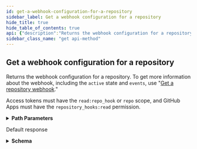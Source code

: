```yaml
---
id: get-a-webhook-configuration-for-a-repository
sidebar_label: Get a webhook configuration for a repository
hide_title: true
hide_table_of_contents: true
api: {"description":"Returns the webhook configuration for a repository. To get more information about the webhook, including the `active` state and `events`, use \"[Get a repository webhook](/rest/reference/orgs#get-a-repository-webhook).\"\n\nAccess tokens must have the `read:repo_hook` or `repo` scope, and GitHub Apps must have the `repository_hooks:read` permission.","externalDocs":{"description":"API method documentation","url":"https://docs.github.com/rest/reference/repos#get-a-webhook-configuration-for-a-repository"},"operationId":"repos/get-webhook-config-for-repo","parameters":[{"in":"path","name":"owner","required":true,"schema":{"type":"string"}},{"in":"path","name":"repo","required":true,"schema":{"type":"string"}},{"in":"path","name":"hook_id","required":true,"schema":{"type":"integer"}}],"responses":{"200":{"content":{"application/json":{"examples":{"default":{"value":{"content_type":"json","insecure_ssl":"0","secret":"********","url":"https://example.com/webhook"}}},"schema":{"description":"Configuration object of the webhook","properties":{"content_type":{"description":"The media type used to serialize the payloads. Supported values include `json` and `form`. The default is `form`.","example":"\"json\"","type":"string"},"insecure_ssl":{"description":"Determines whether the SSL certificate of the host for `url` will be verified when delivering payloads. Supported values include `0` (verification is performed) and `1` (verification is not performed). The default is `0`. **We strongly recommend not setting this to `1` as you are subject to man-in-the-middle and other attacks.**","example":"\"0\"","type":"string"},"secret":{"description":"If provided, the `secret` will be used as the `key` to generate the HMAC hex digest value for [delivery signature headers](https://docs.github.com/webhooks/event-payloads/#delivery-headers).","example":"\"********\"","type":"string"},"url":{"description":"The URL to which the payloads will be delivered.","example":"https://example.com/webhook","format":"uri","type":"string"}},"title":"Webhook Configuration","type":"object"}}},"description":"Default response"}},"tags":["repos"],"x-github":{"category":"repos","enabledForGitHubApps":true,"githubCloudOnly":false,"previews":[],"subcategory":"webhooks"},"method":"get","path":"/repos/{owner}/{repo}/hooks/{hook_id}/config","servers":[{"url":"https://api.github.com"}],"info":{"contact":{"name":"Support","url":"https://support.github.com/contact"},"description":"GitHub's v3 REST API.","license":{"name":"MIT","url":"https://spdx.org/licenses/MIT"},"termsOfService":"https://docs.github.com/articles/github-terms-of-service","title":"GitHub v3 REST API","version":"1.1.4","x-apisguru-categories":["collaboration","developer_tools"],"x-logo":{"url":"https://twitter.com/github/profile_image?size=original"},"x-origin":[{"format":"openapi","url":"https://raw.githubusercontent.com/github/rest-api-description/main/descriptions/api.github.com/api.github.com.json","version":"3.0"}],"x-providerName":"github.com"},"postman":{"name":"Get a webhook configuration for a repository","description":{"content":"Returns the webhook configuration for a repository. To get more information about the webhook, including the `active` state and `events`, use \"[Get a repository webhook](/rest/reference/orgs#get-a-repository-webhook).\"\n\nAccess tokens must have the `read:repo_hook` or `repo` scope, and GitHub Apps must have the `repository_hooks:read` permission.","type":"text/plain"},"url":{"path":["repos",":owner",":repo","hooks",":hook_id","config"],"host":["{{baseUrl}}"],"query":[],"variable":[{"disabled":false,"description":{"content":"(Required) ","type":"text/plain"},"type":"any","value":"","key":"owner"},{"disabled":false,"description":{"content":"(Required) ","type":"text/plain"},"type":"any","value":"","key":"repo"},{"disabled":false,"description":{"content":"(Required) ","type":"text/plain"},"type":"any","value":"","key":"hook_id"}]},"header":[{"key":"Accept","value":"application/json"}],"method":"GET"}}
sidebar_class_name: "get api-method"
---
```



## Get a webhook configuration for a repository



Returns the webhook configuration for a repository. To get more information about the webhook, including the `active` state and `events`, use &quot;[Get a repository webhook](/rest/reference/orgs#get-a-repository-webhook).&quot;

Access tokens must have the `read:repo_hook` or `repo` scope, and GitHub Apps must have the `repository_hooks:read` permission.

<details style={{"marginBottom":"1rem"}}><summary style={{}}><strong>Path Parameters</strong></summary><div><ul><ParamsItem className={"paramsItem"} param={{"in":"path","name":"owner","required":true,"schema":{"type":"string"}}}></ParamsItem><ParamsItem className={"paramsItem"} param={{"in":"path","name":"repo","required":true,"schema":{"type":"string"}}}></ParamsItem><ParamsItem className={"paramsItem"} param={{"in":"path","name":"hook_id","required":true,"schema":{"type":"integer"}}}></ParamsItem></ul></div></details><div><ApiTabs><TabItem label={"200"} value={"200"}><div>

Default response

</div><div><details style={{}}><summary style={{"textAlign":"left"}}><strong>Schema</strong></summary><div style={{"textAlign":"left","marginLeft":"1rem"}}></div><ul style={{"marginLeft":"1rem"}}><SchemaItem collapsible={false} name={"content_type"} required={false} schemaDescription={"The media type used to serialize the payloads. Supported values include `json` and `form`. The default is `form`."} schemaName={"string"} qualifierMessage={undefined}></SchemaItem><SchemaItem collapsible={false} name={"insecure_ssl"} required={false} schemaDescription={"Determines whether the SSL certificate of the host for `url` will be verified when delivering payloads. Supported values include `0` (verification is performed) and `1` (verification is not performed). The default is `0`. **We strongly recommend not setting this to `1` as you are subject to man-in-the-middle and other attacks.**"} schemaName={"string"} qualifierMessage={undefined}></SchemaItem><SchemaItem collapsible={false} name={"secret"} required={false} schemaDescription={"If provided, the `secret` will be used as the `key` to generate the HMAC hex digest value for [delivery signature headers](https://docs.github.com/webhooks/event-payloads/#delivery-headers)."} schemaName={"string"} qualifierMessage={undefined}></SchemaItem><SchemaItem collapsible={false} name={"url"} required={false} schemaDescription={"The URL to which the payloads will be delivered."} schemaName={"uri"} qualifierMessage={undefined}></SchemaItem></ul></details></div></TabItem></ApiTabs></div>
      